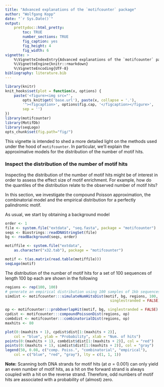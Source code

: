 ```yaml
---
title: "Advanced explanations of the `motifcounter` package"
author: "Wolfgang Kopp"
date: "`r Sys.Date()`"
output:
    prettydoc::html_pretty:
        toc: TRUE
        number_sections: TRUE
        fig_caption: yes
        fig_height: 4
        fig_width: 6
vignette: >
    %\VignetteIndexEntry{Advanced explanations of the `motifcounter` package}
    %\VignetteEngine{knitr::rmarkdown}
    %\VignetteEncoding{UTF-8}
bibliography: literature.bib
---
```



```r
library(knitr)
knit_hooks$set(plot = function(x, options) {
    paste('<figure><img src="',
        opts_knit$get('base.url'), paste(x, collapse = '.'),
        '"><figcaption>', options$fig.cap, '</figcaption></figure>',
        sep = '')
})
library(motifcounter)
library(MotifDb)
library(seqLogo)
opts_chunk$set(fig.path="fig/")
```

This vignette is intended to shed a more detailed light
on the methods used under the hood of `motifcounter`.
In particular, we'll explain the approximative models for the
distribution of the number of motif hits.

### Inspect the distribution of the number of motif hits

Inspecting the distribution of the number of motif hits 
might be of interest in order to assess the effect size of motif enrichment.
For example, how do the quantiles of the distribution
relate to the observed number of motif hits?

In this section, we investigate the compound Poisson 
approximation, the combinatorial model and the empirical distribution 
for a perfectly palindromic motif. 

As usual, we start by obtaining a background model
```r
order <- 1
file <- system.file("extdata", "seq.fasta", package = "motifcounter")
seqs <- Biostrings::readDNAStringSet(file)
bg <- readBackground(seqs, order)
```

```r
motiffile <- system.file("extdata", 
    as.character("x32.tab"), package = "motifcounter")

motif <- t(as.matrix(read.table(motiffile)))
seqLogo(motif)

```

The distribution of the number of motif hits for a set of 100 sequences
of length 100 bp each are shown in the following

```r

regions <- rep(100, 100)
# generate an empirical distribution using 100 samples of 1kb sequences each
simdist <- motifcounter:::simulateNumHitsDist(motif, bg, regions, 100,
                                                singlestranded = FALSE)

op <- motifcounter:::probOverlapHit(motif, bg, singlestranded = FALSE)
cpdist <- motifcounter:::compoundPoissonDist(regions, op)
combdist <- motifcounter:::combinatorialDist(regions, op)
maxhits <- 80

plot(0:(maxhits + 1), cpdist$dist[1:(maxhits + 2)], 
    col = "blue", ylab = "Probability", xlab = "Num. of hits")
points(0:(maxhits + 1), combdist$dist[1:(maxhits + 2)], col = "red")
points(0:(maxhits + 1), simdist$dist[1:(maxhits + 2)], col = "gray")
legend(50, 0.08, c("comp. Poiss.", "combinatorial", "empirical"), 
    col = c("blue", "red", "gray"), lty = c(1, 1, 1))
```

**Note:** Scanning both DNA strands for motif hits (at $\alpha=0.001$) 
can only yield an even number of motif hits, as a hit on the forward 
strand is always coupled with a hit on the reverse strand. 
Therefore, odd numbers of motif hits are associated 
with a probability of (almost) zero.
